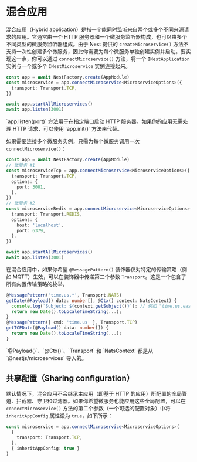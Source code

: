# 混合应用

混合应用（Hybrid application）是指一个能同时监听来自两个或多个不同来源请求的应用。它通常由一个 HTTP 服务器和一个微服务监听器构成，也可以由多个不同类型的微服务监听器组成。由于 Nest 提供的 `createMicroservice()` 方法不支持一次性创建多个微服务，因此你需要为每个微服务单独创建实例并启动。要实现这一点，你可以通过 `connectMicroservice()` 方法，将一个 `INestApplication` 实例与一个或多个 `INestMicroservice` 实例连接起来。

```ts
const app = await NestFactory.create(AppModule)
const microservice = app.connectMicroservice<MicroserviceOptions>({
  transport: Transport.TCP,
})

await app.startAllMicroservices()
await app.listen(3001)
```

<CalloutInfo>
  `app.listen(port)` 方法用于在指定端口启动 HTTP 服务器。如果你的应用无需处理 HTTP 请求，可以使用
  `app.init()` 方法来代替。
</CalloutInfo>

如果需要连接多个微服务实例，只需为每个微服务调用一次 `connectMicroservice()`：

```ts
const app = await NestFactory.create(AppModule)
// 微服务 #1
const microserviceTcp = app.connectMicroservice<MicroserviceOptions>({
  transport: Transport.TCP,
  options: {
    port: 3001,
  },
})
// 微服务 #2
const microserviceRedis = app.connectMicroservice<MicroserviceOptions>({
  transport: Transport.REDIS,
  options: {
    host: 'localhost',
    port: 6379,
  },
})

await app.startAllMicroservices()
await app.listen(3001)
```

在混合应用中，如果你希望 `@MessagePattern()` 装饰器仅对特定的传输策略（例如 MQTT）生效，可以在装饰器中传递第二个参数 `Transport`。这是一个包含了所有内置传输策略的枚举。

```ts
@MessagePattern('time.us.*', Transport.NATS)
getDate(@Payload() data: number[], @Ctx() context: NatsContext) {
  console.log(`Subject: ${context.getSubject()}`); // 例如 "time.us.east"
  return new Date().toLocaleTimeString(...);
}
@MessagePattern({ cmd: 'time.us' }, Transport.TCP)
getTCPDate(@Payload() data: number[]) {
  return new Date().toLocaleTimeString(...);
}
```

<CalloutInfo>
  `@Payload()`、`@Ctx()`、`Transport` 和 `NatsContext` 都是从 `@nestjs/microservices` 导入的。
</CalloutInfo>

## 共享配置（Sharing configuration）

默认情况下，混合应用不会继承主应用（即基于 HTTP 的应用）所配置的全局管道、拦截器、守卫和过滤器。如果你希望微服务也能应用这些全局配置，可以在 `connectMicroservice()` 方法的第二个参数（一个可选的配置对象）中将 `inheritAppConfig` 属性设为 `true`，如下所示：

```ts
const microservice = app.connectMicroservice<MicroserviceOptions>(
  {
    transport: Transport.TCP,
  },
  { inheritAppConfig: true }
)
```
